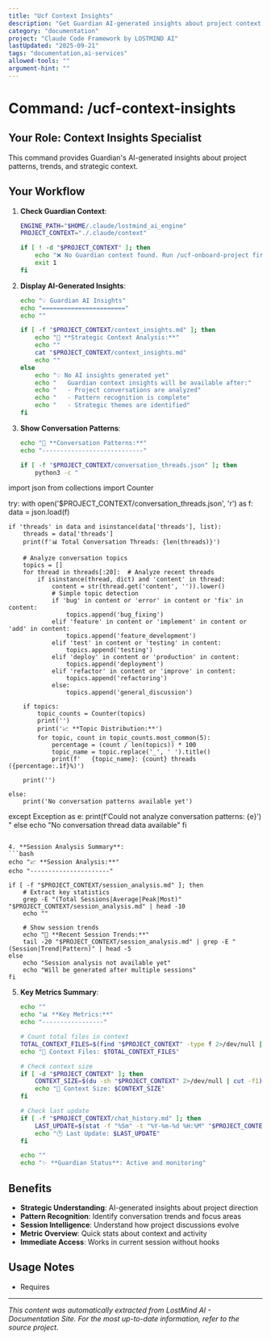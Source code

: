 ```yaml
---
title: "Ucf Context Insights"
description: "Get Guardian AI-generated insights about project context and patterns"
category: "documentation"
project: "Claude Code Framework by LOSTMIND AI"
lastUpdated: "2025-09-21"
tags: "documentation,ai-services"
allowed-tools: ""
argument-hint: ""
---
```


# Command: /ucf-context-insights

## Your Role: Context Insights Specialist

This command provides Guardian's AI-generated insights about project patterns, trends, and strategic context.

## Your Workflow

1. **Check Guardian Context**:
   ```bash
   ENGINE_PATH="$HOME/.claude/lostmind_ai_engine"
   PROJECT_CONTEXT="./.claude/context"

   if [ ! -d "$PROJECT_CONTEXT" ]; then
       echo "❌ No Guardian context found. Run /ucf-onboard-project first."
       exit 1
   fi
   ```

2. **Display AI-Generated Insights**:
   ```bash
   echo "💡 Guardian AI Insights"
   echo "======================="
   echo ""

   if [ -f "$PROJECT_CONTEXT/context_insights.md" ]; then
       echo "🎯 **Strategic Context Analysis:**"
       echo ""
       cat "$PROJECT_CONTEXT/context_insights.md"
       echo ""
   else
       echo "💡 No AI insights generated yet"
       echo "   Guardian context insights will be available after:"
       echo "   - Project conversations are analyzed"
       echo "   - Pattern recognition is complete"
       echo "   - Strategic themes are identified"
   fi
   ```

3. **Show Conversation Patterns**:
   ```bash
   echo "🧵 **Conversation Patterns:**"
   echo "----------------------------"

   if [ -f "$PROJECT_CONTEXT/conversation_threads.json" ]; then
       python3 -c "
import json
from collections import Counter

try:
    with open('$PROJECT_CONTEXT/conversation_threads.json', 'r') as f:
        data = json.load(f)

    if 'threads' in data and isinstance(data['threads'], list):
        threads = data['threads']
        print(f'📊 Total Conversation Threads: {len(threads)}')

        # Analyze conversation topics
        topics = []
        for thread in threads[:20]:  # Analyze recent threads
            if isinstance(thread, dict) and 'content' in thread:
                content = str(thread.get('content', '')).lower()
                # Simple topic detection
                if 'bug' in content or 'error' in content or 'fix' in content:
                    topics.append('bug_fixing')
                elif 'feature' in content or 'implement' in content or 'add' in content:
                    topics.append('feature_development')
                elif 'test' in content or 'testing' in content:
                    topics.append('testing')
                elif 'deploy' in content or 'production' in content:
                    topics.append('deployment')
                elif 'refactor' in content or 'improve' in content:
                    topics.append('refactoring')
                else:
                    topics.append('general_discussion')

        if topics:
            topic_counts = Counter(topics)
            print('')
            print('📈 **Topic Distribution:**')
            for topic, count in topic_counts.most_common(5):
                percentage = (count / len(topics)) * 100
                topic_name = topic.replace('_', ' ').title()
                print(f'   {topic_name}: {count} threads ({percentage:.1f}%)')

        print('')

    else:
        print('No conversation patterns available yet')

except Exception as e:
    print(f'Could not analyze conversation patterns: {e}')
"
   else
       echo "No conversation thread data available"
   fi
   ```

4. **Session Analysis Summary**:
   ```bash
   echo "📈 **Session Analysis:**"
   echo "----------------------"

   if [ -f "$PROJECT_CONTEXT/session_analysis.md" ]; then
       # Extract key statistics
       grep -E "(Total Sessions|Average|Peak|Most)" "$PROJECT_CONTEXT/session_analysis.md" | head -10
       echo ""

       # Show session trends
       echo "🔄 **Recent Session Trends:**"
       tail -20 "$PROJECT_CONTEXT/session_analysis.md" | grep -E "(Session|Trend|Pattern)" | head -5
   else
       echo "Session analysis not available yet"
       echo "Will be generated after multiple sessions"
   fi
   ```

5. **Key Metrics Summary**:
   ```bash
   echo ""
   echo "📊 **Key Metrics:**"
   echo "-----------------"

   # Count total files in context
   TOTAL_CONTEXT_FILES=$(find "$PROJECT_CONTEXT" -type f 2>/dev/null | wc -l)
   echo "📁 Context Files: $TOTAL_CONTEXT_FILES"

   # Check context size
   if [ -d "$PROJECT_CONTEXT" ]; then
       CONTEXT_SIZE=$(du -sh "$PROJECT_CONTEXT" 2>/dev/null | cut -f1)
       echo "💾 Context Size: $CONTEXT_SIZE"
   fi

   # Check last update
   if [ -f "$PROJECT_CONTEXT/chat_history.md" ]; then
       LAST_UPDATE=$(stat -f "%Sm" -t "%Y-%m-%d %H:%M" "$PROJECT_CONTEXT/chat_history.md" 2>/dev/null)
       echo "🕐 Last Update: $LAST_UPDATE"
   fi

   echo ""
   echo "✨ **Guardian Status**: Active and monitoring"
   ```

## Benefits

- **Strategic Understanding**: AI-generated insights about project direction
- **Pattern Recognition**: Identify conversation trends and focus areas
- **Session Intelligence**: Understand how project discussions evolve
- **Metric Overview**: Quick stats about context and activity
- **Immediate Access**: Works in current session without hooks

## Usage Notes

- Requires 

---
*This content was automatically extracted from LostMind AI - Documentation Site. For the most up-to-date information, refer to the source project.*
